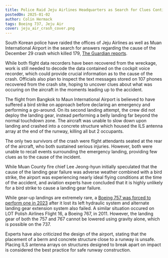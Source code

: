 ```yaml
---
title: Police Raid Jeju Airlines Headquarters as Search for Clues Continues
postedOn: 2025-01-02
author: Colin Hermack
tags: Boeing 737, Jeju Air
cover: jeju_air_crash_cover.png
---
```


South Korean police have raided the offices of Jeju Airlines as well as Muan International Airport in the search for
answers regarding the cause of the December 29 crash which killed 179, [The Guardian reports](https://www.theguardian.com/world/2025/jan/02/police-raid-muan-airport-in-wake-of-south-korea-plane-crash?CMP=oth_b-aplnews_d-1 "Read on the The Guardian").

While both flight data recorders have been recovered from the wreckage, work is still needed to decode the data contained
on the cockpit voice recorder, which could provide crucial information as to the cause of the crash. Officials also plan
to inspect the text messages stored on 107 phones recovered from the crash site, hoping to uncover clues about what
was occuring on the aircraft in the moments leading up to the accident.

The flight from Bangkok to Maun International Airport is believed to have suffered a bird strike on approach before
declaring an emergency and performing a go-around. On its second landing attempt, the crew did not deploy the landing
gear, instead performing a belly landing far beyond the normal touchdown zone. The aircraft was unable to slow down
upon landing and crashed into a concrete structure which housed the ILS antenna array at the end of the runway,
killing all but 2 occupants.

The only two survivors of the crash were flight attendants seated at the rear of the aircraft, who both sustained serious 
injuries. However, both were unable to recall events surrounding the emergency landing, providing few clues as to the
cause of the incident.

While Muan County fire chief Lee Jeong-hyun initially speculated that the cause of the landing gear failure was adverse
weather combined with a bird strike, the airport was experiencing nearly ideal flying conditions at the time of the
accident, and aviation experts have concluded that it is highly unlikely for a bird strike to cause a landing gear
failure.

While gear-up landings are extremely rare, a [Boeing 757 was forced to perform one in 2023](https://asn.flightsafety.org/wikibase/346271 "Read on Aviation Safety Network")
after it lost its left hydraulic system and alternate landing gear extension system also failed. A similar situation occured
on LOT Polish Airlines Flight 16, a Boeing 767, in 2011. However, the landing gear of both the 757 and 767 cannot be lowered using
gravity alone, which is possible on the 737.

Experts have also criticized the design of the airport, stating that the placement of a berm and concrete structure close to a runway
is unsafe. Placing ILS antenna arrays on structures designed to break apart on impact is considered the best practice for safe
runway construction.